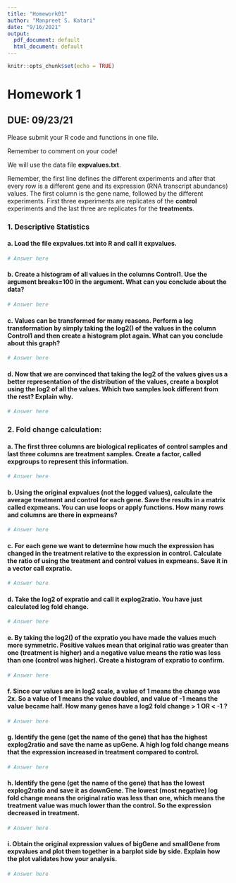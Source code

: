 ---
title: "Homework01"
author: "Manpreet S. Katari"
date: "9/16/2021"
output:
  pdf_document: default
  html_document: default
---

```{r setup, include=FALSE}
knitr::opts_chunk$set(echo = TRUE)
```

# Homework 1					                           

## DUE: 09/23/21

Please submit your R code and functions in one file. 

Remember to comment on your code!

We will use the data file **expvalues.txt**.

Remember, the first line defines the different experiments and after that every row is a different gene and its expression (RNA transcript abundance) values. The first column is the gene name, followed by the different experiments. First three experiments are replicates of the **control** experiments and the last three are replicates for the **treatments**. 

### 1. Descriptive Statistics

#### a. Load the file expvalues.txt into R and call it **expvalues**.

```{r}
# Answer here
```

#### b. Create a histogram of all values in the columns **Control1**. Use the argument **breaks=100** in the argument. What can you conclude about the data?

```{r}
# Answer here
```

#### c. Values can be transformed for many reasons. Perform a log transformation by simply taking the **log2()** of the values in the column **Control1** and then create a histogram plot again. What can you conclude about this graph?

```{r}
# Answer here
```

#### d. Now that we are convinced that taking the log2 of the values gives us a better representation of the distribution of the values, create a boxplot using the log2 of all the values. Which two samples look different from the rest? Explain why.

```{r}
# Answer here
```


### 2. Fold change calculation:

#### a. The first three columns are biological replicates of **control** samples and last three columns are **treatment** samples. Create a factor, called **expgroups** to represent this information.

```{r}
# Answer here
```

#### b. Using the original expvalues (not the logged values), calculate the average **treatment** and **control** for each gene. Save the results in a matrix called **expmeans**. You can use loops or apply functions. How many rows and columns are there in expmeans? 


```{r}
# Answer here
```

#### c. For each gene we want to determine how much the expression has changed in the treatment relative to the expression in control. Calculate the ratio of using the treatment and control values in expmeans. Save it in a vector call expratio.

```{r}
# Answer here
```


#### d. Take the log2 of expratio and call it explog2ratio. You have just calculated log fold change. 

```{r}
# Answer here
```

#### e. By taking the log2() of the expratio you have made the values much more symmetric. Positive values mean that original ratio was greater than one (treatment is higher) and a negative value means the ratio was less than one (control was higher). Create a histogram of expratio to confirm.



```{r}
# Answer here
```

#### f. Since our values are in log2 scale, a value of 1 means the change was 2x. So a value of 1 means the value doubled, and value of -1 means the value became half. How many genes have a log2 fold change > 1 OR < -1 ?

```{r}
# Answer here
```
 

#### g. Identify the gene (get the name of the gene) that has the highest explog2ratio and save the name as upGene. A high log fold change means that the expression increased in treatment compared to control.

```{r}
# Answer here
```

#### h. Identify the gene (get the name of the gene) that has the lowest explog2ratio and save it as downGene. The lowest (most negative) log fold change means the original ratio was less than one, which means the treatment value was much lower than the control. So the expression decreased in treatment.

```{r}
# Answer here
```


#### i. Obtain the original expression values of bigGene and smallGene from expvalues and plot them together in a barplot side by side. Explain how the plot validates how your analysis. 

```{r}
# Answer here
```


